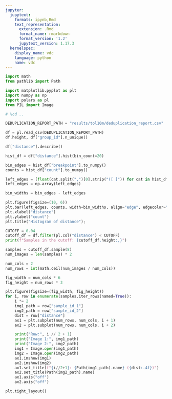 ```yaml
---
jupyter:
  jupytext:
    formats: ipynb,Rmd
    text_representation:
      extension: .Rmd
      format_name: rmarkdown
      format_version: '1.2'
      jupytext_version: 1.17.3
  kernelspec:
    display_name: vdc
    language: python
    name: vdc
---
```


```python
import math
from pathlib import Path

import matplotlib.pyplot as plt
import numpy as np
import polars as pl
from PIL import Image
```

```python
# %cd ..
```

```python
DEDUPLICATION_REPORT_PATH = "results/tol10m/deduplication_report.csv"
```

```python
df = pl.read_csv(DEDUPLICATION_REPORT_PATH)
df.height, df["group_id"].n_unique()
```

```python
df["distance"].describe()
```

```python
hist_df = df["distance"].hist(bin_count=20)

bin_edges = hist_df["breakpoint"].to_numpy()
counts = hist_df["count"].to_numpy()

left_edges = [float(cat.split(",")[0].strip("([ ]")) for cat in hist_df["category"]]
left_edges = np.array(left_edges)

bin_widths = bin_edges - left_edges

plt.figure(figsize=(10, 6))
plt.bar(left_edges, counts, width=bin_widths, align="edge", edgecolor="black", alpha=0.7)
plt.xlabel("distance")
plt.ylabel("count")
plt.title("Histogram of distance");
```

```python
CUTOFF = 0.04
cutoff_df = df.filter(pl.col("distance") < CUTOFF)
print(f"Samples in the cutoff: {cutoff_df.height:,}")

samples = cutoff_df.sample(8)
num_images = len(samples) * 2

num_cols = 2
num_rows = int(math.ceil(num_images / num_cols))

fig_width = num_cols * 6
fig_height = num_rows * 3

plt.figure(figsize=(fig_width, fig_height))
for i, row in enumerate(samples.iter_rows(named=True)):
    i *= 2
    img1_path = row["sample_id_1"]
    img2_path = row["sample_id_2"]
    dist = row["distance"]
    ax1 = plt.subplot(num_rows, num_cols, i + 1)
    ax2 = plt.subplot(num_rows, num_cols, i + 2)

    print("Row:", i // 2 + 1)
    print("Image 1:", img1_path)
    print("Image 2:", img2_path)
    img1 = Image.open(img1_path)
    img2 = Image.open(img2_path)
    ax1.imshow(img1)
    ax2.imshow(img2)
    ax1.set_title(f"{i//2+1}: {Path(img1_path).name} ({dist:.4f})")
    ax2.set_title(Path(img2_path).name)
    ax1.axis("off")
    ax2.axis("off")

plt.tight_layout()
```

```python

```

```python

```

```python

```

